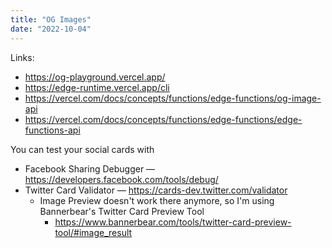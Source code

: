 ```yaml
---
title: "OG Images"
date: "2022-10-04"
---
```


Links:

- https://og-playground.vercel.app/
- https://edge-runtime.vercel.app/cli
- https://vercel.com/docs/concepts/functions/edge-functions/og-image-api
- https://vercel.com/docs/concepts/functions/edge-functions/edge-functions-api

You can test your social cards with

- Facebook Sharing Debugger — https://developers.facebook.com/tools/debug/
- Twitter Card Validator — https://cards-dev.twitter.com/validator
  - Image Preview doesn't work there anymore, so I'm using Bannerbear's Twitter
    Card Preview Tool
    - https://www.bannerbear.com/tools/twitter-card-preview-tool/#image_result
